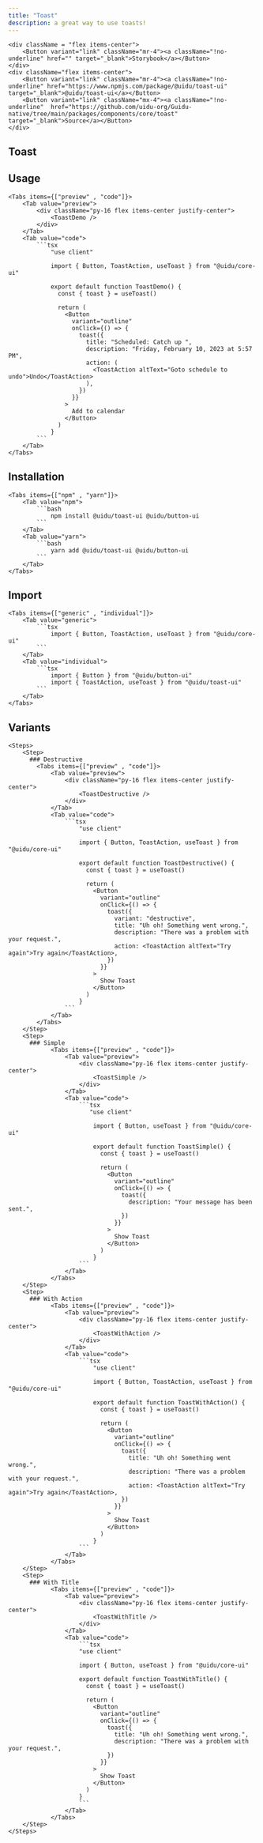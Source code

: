 ```yaml
---
title: "Toast"
description: a great way to use toasts!
---
```



    <div className = "flex items-center">
        <Button variant="link" className="mr-4"><a className="!no-underline" href="" target="_blank">Storybook</a></Button>
    </div>
    <div className="flex items-center">
        <Button variant="link" className="mr-4"><a className="!no-underline" href="https://www.npmjs.com/package/@uidu/toast-ui" target="_blank">@uidu/toast-ui</a></Button>
        <Button variant="link" className="mx-4"><a className="!no-underline"  href="https://github.com/uidu-org/Guidu-native/tree/main/packages/components/core/toast" target="_blank">Source</a></Button>
    </div>

## Toast

<ToastDemo />

## Usage

    <Tabs items={["preview" , "code"]}>
        <Tab value="preview">
            <div className="py-16 flex items-center justify-center">
                <ToastDemo />
            </div>
        </Tab>
        <Tab value="code">
            ```tsx
                "use client"

                import { Button, ToastAction, useToast } from "@uidu/core-ui"

                export default function ToastDemo() {
                  const { toast } = useToast()

                  return (
                    <Button
                      variant="outline"
                      onClick={() => {
                        toast({
                          title: "Scheduled: Catch up ",
                          description: "Friday, February 10, 2023 at 5:57 PM",
                          action: (
                            <ToastAction altText="Goto schedule to undo">Undo</ToastAction>
                          ),
                        })
                      }}
                    >
                      Add to calendar
                    </Button>
                  )
                }
            ```
        </Tab>
    </Tabs>

## Installation

    <Tabs items={["npm" , "yarn"]}>
        <Tab value="npm">
            ```bash
                npm install @uidu/toast-ui @uidu/button-ui
            ```
        </Tab>
        <Tab value="yarn">
            ```bash
                yarn add @uidu/toast-ui @uidu/button-ui
            ```
        </Tab>
    </Tabs>

## Import

    <Tabs items={["generic" , "individual"]}>
        <Tab value="generic">
            ```tsx
                import { Button, ToastAction, useToast } from "@uidu/core-ui"
            ```
        </Tab>
        <Tab value="individual">
            ```tsx
                import { Button } from "@uidu/button-ui"
                import { ToastAction, useToast } from "@uidu/toast-ui"
            ```
        </Tab>
    </Tabs>

## Variants

    <Steps>
        <Step>
          ### Destructive
            <Tabs items={["preview" , "code"]}>
                <Tab value="preview">
                    <div className="py-16 flex items-center justify-center">
                        <ToastDestructive />
                    </div>
                </Tab>
                <Tab value="code">
                    ```tsx
                        "use client"

                        import { Button, ToastAction, useToast } from "@uidu/core-ui"

                        export default function ToastDestructive() {
                          const { toast } = useToast()

                          return (
                            <Button
                              variant="outline"
                              onClick={() => {
                                toast({
                                  variant: "destructive",
                                  title: "Uh oh! Something went wrong.",
                                  description: "There was a problem with your request.",
                                  action: <ToastAction altText="Try again">Try again</ToastAction>,
                                })
                              }}
                            >
                              Show Toast
                            </Button>
                          )
                        }
                    ```
                </Tab>
            </Tabs>
        </Step>
        <Step>
          ### Simple
                <Tabs items={["preview" , "code"]}>
                    <Tab value="preview">
                        <div className="py-16 flex items-center justify-center">
                            <ToastSimple />
                        </div>
                    </Tab>
                    <Tab value="code">
                        ```tsx
                           "use client"

                            import { Button, useToast } from "@uidu/core-ui"

                            export default function ToastSimple() {
                              const { toast } = useToast()

                              return (
                                <Button
                                  variant="outline"
                                  onClick={() => {
                                    toast({
                                      description: "Your message has been sent.",
                                    })
                                  }}
                                >
                                  Show Toast
                                </Button>
                              )
                            }
                        ```
                    </Tab>
                </Tabs>
        </Step>
        <Step>
          ### With Action
                <Tabs items={["preview" , "code"]}>
                    <Tab value="preview">
                        <div className="py-16 flex items-center justify-center">
                            <ToastWithAction />
                        </div>
                    </Tab>
                    <Tab value="code">
                        ```tsx
                            "use client"

                            import { Button, ToastAction, useToast } from "@uidu/core-ui"

                            export default function ToastWithAction() {
                              const { toast } = useToast()

                              return (
                                <Button
                                  variant="outline"
                                  onClick={() => {
                                    toast({
                                      title: "Uh oh! Something went wrong.",
                                      description: "There was a problem with your request.",
                                      action: <ToastAction altText="Try again">Try again</ToastAction>,
                                    })
                                  }}
                                >
                                  Show Toast
                                </Button>
                              )
                            }
                        ```
                    </Tab>
                </Tabs>
        </Step>
        <Step>
          ### With Title
                <Tabs items={["preview" , "code"]}>
                    <Tab value="preview">
                        <div className="py-16 flex items-center justify-center">
                            <ToastWithTitle />
                        </div>
                    </Tab>
                    <Tab value="code">
                        ```tsx
                        "use client"

                        import { Button, useToast } from "@uidu/core-ui"

                        export default function ToastWithTitle() {
                          const { toast } = useToast()

                          return (
                            <Button
                              variant="outline"
                              onClick={() => {
                                toast({
                                  title: "Uh oh! Something went wrong.",
                                  description: "There was a problem with your request.",
                                })
                              }}
                            >
                              Show Toast
                            </Button>
                          )
                        }
                        ```
                    </Tab>
                </Tabs>
        </Step>
    </Steps>
